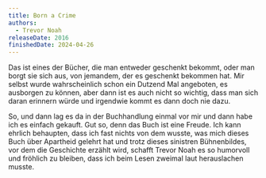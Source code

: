 ```yaml
---
title: Born a Crime
authors:
  - Trevor Noah
releaseDate: 2016
finishedDate: 2024-04-26
---
```



<BookHeading frontmatter={frontmatter} />

Das ist eines der Bücher, die man entweder geschenkt bekommt, oder man borgt sie
sich aus, von jemandem, der es geschenkt bekommen hat. Mir selbst wurde
wahrscheinlich schon ein Dutzend Mal angeboten, es ausborgen zu können, aber
dann ist es auch nicht so wichtig, dass man sich daran erinnern würde und
irgendwie kommt es dann doch nie dazu.

So, und dann lag es da in der Buchhandlung einmal vor mir und dann habe ich es
einfach gekauft. Gut so, denn das Buch ist eine Freude. Ich kann ehrlich
behaupten, dass ich fast nichts von dem wusste, was mich dieses Buch über
Apartheid gelehrt hat und trotz dieses sinistren Bühnenbildes, vor dem die
Geschichte erzählt wird, schafft Trevor Noah es so humorvoll und fröhlich zu
bleiben, dass ich beim Lesen zweimal laut herauslachen musste.
